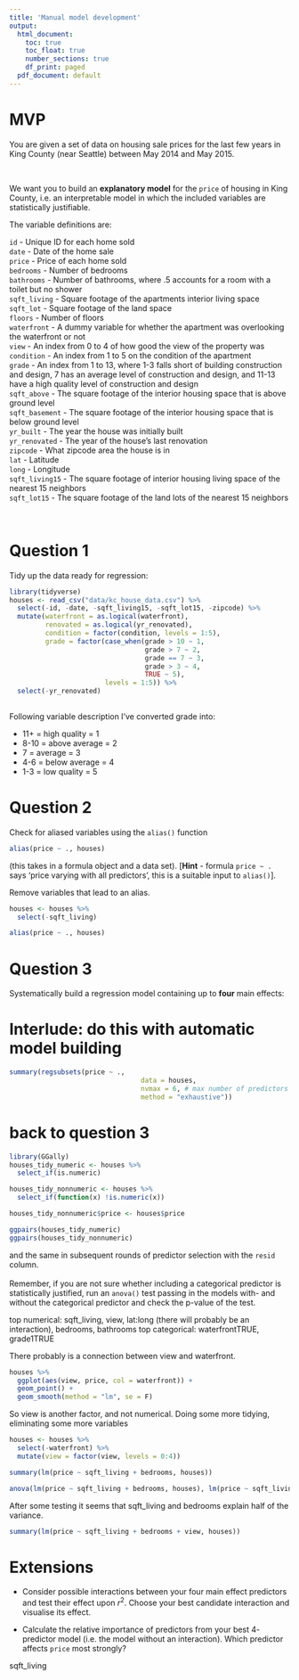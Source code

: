```yaml
---
title: 'Manual model development'
output:
  html_document:
    toc: true
    toc_float: true
    number_sections: true
    df_print: paged
  pdf_document: default
---
```




# MVP

You are given a set of data on housing sale prices for the last few years in King County (near Seattle) between May 2014 and May 2015.

<br>
<div class="emphasis">
We want you to build an **explanatory model** for the `price` of housing in King County, i.e. an interpretable model in which the included variables are statistically justifiable.

The variable definitions are:

`id` - Unique ID for each home sold  
`date` - Date of the home sale  
`price` - Price of each home sold  
`bedrooms` - Number of bedrooms  
`bathrooms` - Number of bathrooms, where .5 accounts for a room with a toilet but no shower  
`sqft_living` - Square footage of the apartments interior living space  
`sqft_lot` - Square footage of the land space  
`floors` - Number of floors  
`waterfront` - A dummy variable for whether the apartment was overlooking the waterfront or not  
`view` - An index from 0 to 4 of how good the view of the property was  
`condition` - An index from 1 to 5 on the condition of the apartment  
`grade` - An index from 1 to 13, where 1-3 falls short of building construction and design, 7 has an average level of construction and design, and 11-13 have a high quality level of construction and design  
`sqft_above` - The square footage of the interior housing space that is above ground level  
`sqft_basement` - The square footage of the interior housing space that is below ground level  
`yr_built` - The year the house was initially built  
`yr_renovated` - The year of the house’s last renovation  
`zipcode` - What zipcode area the house is in  
`lat` - Latitude  
`long` - Longitude  
`sqft_living15` - The square footage of interior housing living space of the nearest 15 neighbors  
`sqft_lot15` - The square footage of the land lots of the nearest 15 neighbors  
</div>
<br>


# Question 1

Tidy up the data ready for regression:

```r
library(tidyverse)
houses <- read_csv("data/kc_house_data.csv") %>% 
  select(-id, -date, -sqft_living15, -sqft_lot15, -zipcode) %>% 
  mutate(waterfront = as.logical(waterfront),
         renovated = as.logical(yr_renovated),
         condition = factor(condition, levels = 1:5),
         grade = factor(case_when(grade > 10 ~ 1,
                                  grade > 7 ~ 2,
                                  grade == 7 ~ 3,
                                  grade > 3 ~ 4,
                                  TRUE ~ 5),
                        levels = 1:5)) %>% 
  select(-yr_renovated)
  

```

Following variable description I've converted grade into:

 - 11+ = high quality = 1
 - 8-10 = above average = 2
 - 7 = average = 3
 - 4-6 = below average = 4
 - 1-3 = low quality = 5


# Question 2

Check for aliased variables using the `alias()` function 

```r
alias(price ~ ., houses)
```


(this takes in a formula object and a data set). [**Hint** - formula `price ~ .` says 'price varying with all predictors', this is a suitable input to `alias()`].

Remove variables that lead to an alias. 

```r
houses <- houses %>% 
  select(-sqft_living)
```

```r
alias(price ~ ., houses)
```


# Question 3

Systematically build a regression model containing up to **four** main effects:

# Interlude: do this with automatic model building

```r
summary(regsubsets(price ~ .,
                                 data = houses,
                                 nvmax = 6, # max number of predictors
                                 method = "exhaustive"))
```

# back to question 3

```r
library(GGally)
houses_tidy_numeric <- houses %>%
  select_if(is.numeric)

houses_tidy_nonnumeric <- houses %>%
  select_if(function(x) !is.numeric(x))

houses_tidy_nonnumeric$price <- houses$price

ggpairs(houses_tidy_numeric)
ggpairs(houses_tidy_nonnumeric)
```


and the same in subsequent rounds of predictor selection with the `resid` column.<br><br>
Remember, if you are not sure whether including a categorical predictor is statistically justified, run an `anova()` test passing in the models with- and without the categorical predictor and check the p-value of the test.
</details>

top numerical: sqft_living, view, lat:long (there will probably be an interaction), bedrooms, bathrooms
top categorical: waterfrontTRUE, grade1TRUE

There probably is a connection between view and waterfront.

```r
houses %>% 
  ggplot(aes(view, price, col = waterfront)) +
  geom_point() +
  geom_smooth(method = "lm", se = F)
```

So view is another factor, and not numerical.
Doing some more tidying, eliminating some more variables

```r
houses <- houses %>%
  select(-waterfront) %>%
  mutate(view = factor(view, levels = 0:4))
```

```r
summary(lm(price ~ sqft_living + bedrooms, houses))
```

```r
anova(lm(price ~ sqft_living + bedrooms, houses), lm(price ~ sqft_living + bedrooms + bathrooms, houses))
```

After some testing it seems that sqft_living and bedrooms explain half of the variance.

```r
summary(lm(price ~ sqft_living + bedrooms + view, houses))
```



# Extensions

* Consider possible interactions between your four main effect predictors and test their effect upon $r^2$. Choose your best candidate interaction and visualise its effect.



* Calculate the relative importance of predictors from your best $4$-predictor model (i.e. the model without an interaction). Which predictor affects `price` most strongly?


sqft_living